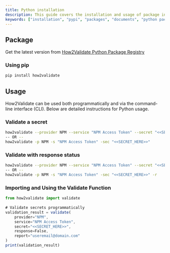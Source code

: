 ```yaml
---
title: Python installation
description: This guide covers the installation and usage of package in Python.
keywords: ["installation", "pypi", "packages", "documents", "python package", "commandlineinterface", "cli" ]
---
```


## Package

Get the latest version from [How2Validate Python Package Registry](https://pypi.org/project/how2validate/)

### Using pip

```bash
pip install how2validate
```

## Usage

How2Validate can be used both programmatically and via the command-line interface (CLI). Below are detailed instructions for Python usage.

### Validate a secret

```bash
how2validate --provider NPM --service "NPM Access Token" --secret "<<SECRET_HERE>>"
-- OR --
how2validate -p NPM -s "NPM Access Token" -sec "<<SECRET_HERE>>"
```

### Validate with response status

```bash
how2validate --provider NPM --service "NPM Access Token" --secret "<<SECRET_HERE>>" --response
-- OR --
how2validate -p NPM -s "NPM Access Token" -sec "<<SECRET_HERE>>" -r
```


### Importing and Using the Validate Function

```jsx
from how2validate import validate
 
# Validate secrets programmatically
validation_result = validate(
    provider="NPM",
    service="NPM Access Token",
    secret="<<SECRET_HERE>>",
    response=False,
    report="useremail@domain.com"
)
print(validation_result)
```
